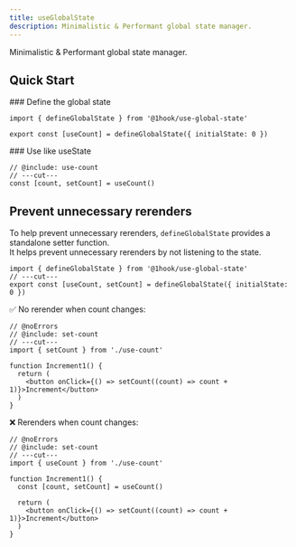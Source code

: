 ```yaml
---
title: useGlobalState
description: Minimalistic & Performant global state manager.
---
```


Minimalistic & Performant global state manager.

## Quick Start

<Steps>

<Step>
### Define the global state

```tsx twoslash title="use-count.ts" include use-count
import { defineGlobalState } from '@1hook/use-global-state'

export const [useCount] = defineGlobalState({ initialState: 0 })
```

</Step>

<Step>
### Use like useState

```tsx twoslash
// @include: use-count
// ---cut---
const [count, setCount] = useCount()
```

</Step>
</Steps>

## Prevent unnecessary rerenders

To help prevent unnecessary rerenders, `defineGlobalState` provides a standalone setter function. \
It helps prevent unnecessary rerenders by not listening to the state.

```tsx twoslash title="use-count.ts" include set-count
import { defineGlobalState } from '@1hook/use-global-state'
// ---cut---
export const [useCount, setCount] = defineGlobalState({ initialState: 0 })
```

✅ No rerender when count changes:

```tsx twoslash
// @noErrors
// @include: set-count
// ---cut---
import { setCount } from './use-count'

function Increment1() {
  return (
    <button onClick={() => setCount((count) => count + 1)}>Increment</button>
  )
}
```

❌ Rerenders when count changes:

```tsx twoslash
// @noErrors
// @include: set-count
// ---cut---
import { useCount } from './use-count'

function Increment1() {
  const [count, setCount] = useCount()

  return (
    <button onClick={() => setCount((count) => count + 1)}>Increment</button>
  )
}
```
